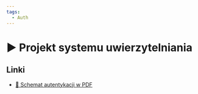 ```yaml
---
tags:
  - Auth
---
```



# ▶️ Projekt systemu uwierzytelniania

<VimeoPlayer videoId="763193902" />

## Linki

- [📄 Schemat autentykacji w PDF](/download/schemat-autentykacji.pdf)
